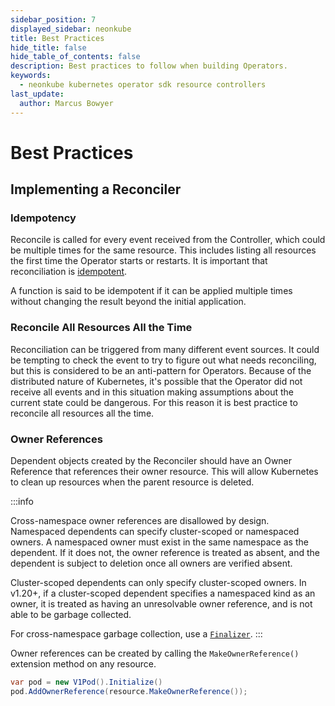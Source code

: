 ---
sidebar_position: 7
displayed_sidebar: neonkube
title: Best Practices
hide_title: false
hide_table_of_contents: false
description: Best practices to follow when building Operators.
keywords:
  - neonkube kubernetes operator sdk resource controllers
last_update:
  author: Marcus Bowyer
---

# Best Practices

## Implementing a Reconciler

### Idempotency

Reconcile is called for every event received from the Controller, which could be multiple times for the same resource. This includes listing all resources 
the first time the Operator starts or restarts. It is important that reconciliation is [idempotent](https://en.wikipedia.org/wiki/Idempotence).

A function is said to be idempotent if it can be applied multiple times without changing the result beyond the initial application.

### Reconcile All Resources All the Time

Reconciliation can be triggered from many different event sources. It could be tempting to check the event to try to figure out what needs reconciling, but this is considered
to be an anti-pattern for Operators. Because of the distributed nature of Kubernetes, it's possible that the Operator did not receive all events and in this situation making
assumptions about the current state could be dangerous. For this reason it is best practice to reconcile all resources all the time.

### Owner References
Dependent objects created by the Reconciler should have an Owner Reference that references their owner resource.
This will allow Kubernetes to clean up resources when the parent resource is deleted.

:::info

Cross-namespace owner references are disallowed by design. Namespaced dependents can specify cluster-scoped or namespaced owners. A namespaced owner must exist in
 the same namespace as the dependent. If it does not, the owner reference is treated as absent, and the dependent is subject to deletion once all owners are verified absent.

Cluster-scoped dependents can only specify cluster-scoped owners. In v1.20+, if a cluster-scoped dependent specifies a namespaced kind as an owner, it is treated as 
having an unresolvable owner reference, and is not able to be garbage collected.

For cross-namespace garbage collection, use a [`Finalizer`](./finalizers).
:::

Owner references can be created by calling the `MakeOwnerReference()` extension method on any resource.

```csharp
var pod = new V1Pod().Initialize()
pod.AddOwnerReference(resource.MakeOwnerReference());
```